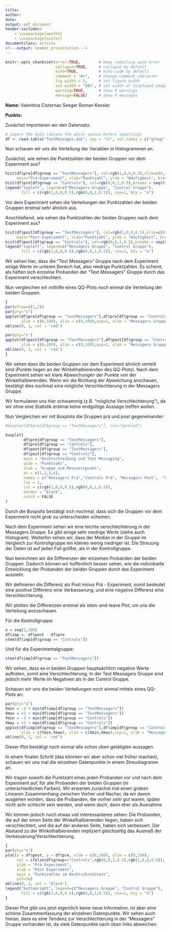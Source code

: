 ```yaml
---
title: 
author:
date: 
output: pdf_document
header-includes: 
    - \usepackage{amsthm}
    - \usepackage{xcolor}
documentclass: article
<!---output: beamer_presentation--->
---
```






<!--- Below are global settings for knitr. You can override any of them by adding the changes to individual chunks --->

```r
knitr::opts_chunk$set(error=TRUE,        # Keep compiling upon error
                      collapse=TRUE,     # collapse by default
                      echo=TRUE,         # echo code by default
                      comment = "#>",    # change comment character
                      fig.width = 5,     # set figure width
                      out.width = "50%", # set width of displayed images
                      warning=TRUE,      # show R warnings
                      message=FALSE)     # show R messages
```


<!--- Solution Region --->
<style>
#solution {
  background-color: #8FBC8F;
  border-style: solid;
  border-color: blue;
  margin-left: 20px;
  margin-bottom: 15px;
  padding: 5px;
}
</style>



<!---**Wintersemester 2016 |Studiengang Data Science | Hochschule Darmstadt **--->




\theoremstyle{break}
\newtheorem{auf}{Aufgabe}

\newcommand{\R}{{\sffamily R} }

\begin{centering}
%\vspace{-2 cm}
\Huge
{\bf Übung 6}\\
\Large
Explorative Datenanalyse und Visualisierung\\
\normalsize
Wintersemester 2019\\
S. Döhler, S. Döhler (FBMN, h\_da)\\
\end{centering}


\hrulefill

**Name:** Valentina Cisternas Seeger Roman Kessler

**Punkte:**

\hrulefill


\setcounter{auf}{15}
\begin{auf}
In dieser Aufgabe soll untersucht werden, ob Text-Messaging die Rechtschreibung verschlechtert. Dazu wurde folgendes Experiment durchgeführt: Ein Gruppe von 25 Schülern wurde sechs Monate lang ermuntert über ihre Smartphones Textnachrichten zu versenden. Einer zweite Gruppe von 25 Schülern wurde hingegen sechs Monate lang verboten über ihre Smartphones Textnachrichten zu versenden. Am Anfang und Ende der sechs Monate wurde die Rechtschreibung der Schüler durch einen Test gemessen (Details -- auch zur Durchführung des Verbots! -- finden sich in "Discovering Statistics Using R" von Andy Field). Der Datensatz {\ttfamily TextMessages.dat}, den Sie in Moodle finden enthält folgende Variablen:
\begin{itemize}
    \item {\ttfamily Group}: Beschreibt, ob die Person zur ersten oder zweiten Gruppe gehörte.
    \item {\ttfamily Baseline:} Ergebnis des Rechtschreibungstests (in \% Richtige) zu Beginn der sechs Monate
    \item {\ttfamily SixMonths:} Ergebnis des Rechtschreibungstests (in \% Richtige) am Ende der sechs Monate
\end{itemize}
Sie sollen die Ergebnisse des Experiments mit den Methoden aus der LV explorativ analysieren. Einige Hinweise:
\begin{itemize}
    \item Starten Sie zunächst mit den Rohdaten. Nähern Sie sich dann der Fragestellung indem Sie neue Variablen einführen, mit denen Sie dann weiterarbeiten.
    \item Begründen Sie, welche Methoden zu welchen Variablentypen passen könnten. 
    \item Achten Sie auf Titel, Legende, Achsenbeschriftung Ihrer plots.
\end{itemize}
\end{auf}

\paragraph{Lösung} <!---Hier Schreiben Sie--->

Zunächst importieren wir den Datensatz.

```r
# import the data (delete the white spaces before importing)
df <- read.table("TextMessages.dat", sep = "\t", col.names = c("group", "pre", "post"), colClasses = c("factor", "integer", "integer"), skip = 1)
```


Nun schauen wir uns die Verteilung der Variablen in Histogrammen an.

Zunächst, wie sehen die Punktzahlen der beiden Gruppen vor dem Experiment aus?


```r
hist(df$pre[df$group == "TextMessagers"], col=rgb(1,0,0,0.5),xlim=c(0,100), ylim=c(0,10),
     main="Prä-Experiment", xlab="Punktzahl", ylab = "Häufigkeit", breaks = seq(0,100,5))
hist(df$pre[df$group == "Controls"], col=rgb(0,0,1,0.5),breaks = seq(0,100,5), add=T)
legend("topleft", legend=c("Messagers Gruppe", "Control Gruppe"),
       fill = c(rgb(1,0,0,0.5),rgb(0,0,1,0.5)), cex=1, bty = "n")
```

Vor dem Experiment sehen die Verteilungen der Punktzahlen der beiden Gruppen erstmal sehr ähnlich aus.

Anschließend, wie sehen die Punktzahlen der beiden Gruppen nach dem Experiment aus?

```r
hist(df$post[df$group == "TextMessagers"], col=rgb(1,0,0,0.5),xlim=c(0,100), ylim=c(0,10),
     main="Post-Experiment", xlab="Punktzahl", ylab = "Häufigkeit", breaks = seq(0,100,5))
hist(df$post[df$group == "Controls"], col=rgb(0,0,1,0.5),breaks = seq(0,100,5), add=T)
legend("topleft", legend=c("Messagers Gruppe", "Control Gruppe"),
       fill = c(rgb(1,0,0,0.5),rgb(0,0,1,0.5)), cex=1, bty = "n")
```

Wir sehen hier, dass die "Text Messagers" Gruppe nach dem Experiment einige Werte im unteren Bereich hat, also niedrige Punktzahlen. Es scheint, als hätten sich einzelne Probanden der "Text Messagers" Gruppe durch das Experiment verschlechtert.


Nun vergleichen wir mithilfe eines QQ-Plots noch einmal die Verteilung der beiden Gruppen.

```r
{
par(mfrow=c(1,2))
par(pty="s")
qqplot(df$pre[df$group == "TextMessagers"],df$pre[df$group == "Controls"],
       ylim = c(0,100), xlim = c(0,100),asp=1, xlab = "Messagers Gruppe", ylab = "Control Gruppe", main = "Prä-Experiment")
abline(0, 1, col = 'red')

par(pty="s")
qqplot(df$post[df$group == "TextMessagers"],df$post[df$group == "Controls"],
       ylim = c(0,100), xlim = c(0,100),asp=1, xlab = "Messagers Gruppe", ylab = "Control Gruppe", main = "Post-Experiment")
abline(0, 1, col = 'red')
}
```

Wir sehen dass die beiden Gruppen vor dem Experiment ähnlich verteilt sind (Punkte liegen an der Winkelhalbierenden des QQ-Plots). Nach dem Experiment sehen wir klare Abweichungen der Punkte von der Winkelhalbierenden. Wenn wir die Richtung der Abweichung anschauen, bestätigt dies nochmal eine mögliche Verschlechterung in der Messagers Gruppe.

Wir formulieren uns hier schwammig (z.B. "mögliche Verschlechterung"), da wir ohne eine Statistik erstmal keine endgültige Aussage treffen wollen.


Nun Vergleichen wir mit Boxplots die Gruppen prä und post gegeneinander:

```r
#boxplot(df$pre[df$group == "TextMessagers"], col="darkred")

boxplot(
        df$pre[df$group == "TextMessagers"],
        df$pre[df$group == "Controls"],
        df$post[df$group == "TextMessagers"],
        df$post[df$group == "Controls"],
        main = "Rechtschreibung und Text Messaging",
        ylab = "Punktzahl",
        xlab = "Gruppe und Messzeitpunkt",
        at = c(1,2,3,4),
        names = c("Messagers Prä","Controls Prä", "Messagers Post",  "Controls Post"),
        las = 1,
        col = c(rgb(1,0,0,0.5),rgb(0,0,1,0.5)),
        border = "black",
        notch = FALSE
)

```

Durch die Boxpolts bestätigt sich nochmal, dass sich die Gruppen vor dem Experiment nicht grob zu unterscheiden scheinen.

Nach dem Experiment sehen wir eine leichte verschlechterung in der Messagers Gruppe. Es gibt einige sehr niedrige Werte (siehe auch Histogram). Weiterhin sehen wir, dass der Median in der Gruppe im Vergleich zur Kontrollgruppe ein kleines wenig niedriger ist. Die Streuung der Daten ist auf jeden Fall größer, als in der Kontrollgruppe.


Nun berechnen wir die Differenzen der einzelnen Probanden der beiden Gruppen. Dadurch können wir hoffentlich besser sehen, wie die individuelle Entwicklung der Probanden der beiden Gruppen durch das Experiment aussieht.

Wir definieren die Differenz als Post minus Prä - Experiment, somit bedeutet eine positive Differenz eine Verbesserung, und eine negative Differenz eine Verschlechterung.

Wir plotten die Differenzen erstmal als stem-and-leave Plot, um uns die Verteilung anzuschauen.

Für die Kontrollgruppe:

```r
x = seq(1,100)
df$imp <- df$post - df$pre
stem(df$imp[df$group == "Controls"])
```
Und für die Experimentalgruppe:

```r
stem(df$imp[df$group == "TextMessagers"])

```

Wir sehen, dass es in beiden Gruppen hauptsächlich negative Werte auftreten, somit eine Verschlechterung. In der Text Messagers Gruppe sind jedoch mehr Werte im Negativen als in der Control Gruppe.


Schauen wir uns die beiden Verteilungen noch einmal mittels eines QQ-Plots an:

```r
par(pty="s")
Xmin = -3 + min(df$imp[df$group == "TextMessagers"])
Xmax = +3 + max(df$imp[df$group == "TextMessagers"])
Ymin = -3 + min(df$imp[df$group == "Controls"])
Ymax = +3 + max(df$imp[df$group == "Controls"])
qqplot(df$imp[df$group == "TextMessagers"],df$imp[df$group == "Controls"],
       ylim = c(Ymin,Ymax), xlim = c(Xmin,Xmax),asp=1, xlab = "Messagers Gruppe", ylab = "Control Gruppe", main = "Verbesserung der Probanden")
abline(0, 1, col = 'red')

```

Dieser Plot bestätigt noch einmal alle schon oben getätigten aussagen.

In einem finalen Schritt (das könnten wir aber schon viel früher machen), schauen wir uns mal die einzelnen Datenpunkte in einem Streudiagramm an.

Wir tragen sowohl die Punktzahl eines jeden Probanden vor und nach dem Experiment auf, für alle Probanden der beiden Gruppen (in unterschiedlichen Farben). Wir erwarten zunächst mal einen groben Linearen Zusammenhang zwischen Vorher und Nacher, da wir davon ausgehen würden, dass die Probanden, die vorher *sehr gut* waren, später nicht *sehr schlecht* sein werden, und wenn doch, dann eher als Ausnahme.

Wir können jedoch noch etwas viel interessanteres sehen: Die Probanden, die auf der einen Seite der Winkelhalbierenden liegen, haben sich verschlechtert, und die auf der anderen Seite, haben sich verbessert. Der Abstand zu der Winkelhalbierenden impliziert gleichzeitig das Ausmaß der Verbesserung/Verschlechterung.


```r
{
par(pty="s")
plot(x = df$post, y = df$pre, xlim = c(0,100), ylim = c(0,100),
     col = ifelse(df$group=="Controls",rgb(0,0,1,0.5),rgb(1,0,0,0.5)),
     ylab = "Prä Experiment",
     xlab = "Post Experiment",
     main = "Punktzahlen im Rechtschreibtest",
     pch=16)
abline(0, 1, col = 'black')
legend("bottomright", legend=c("Messagers Gruppe", "Control Gruppe"),
       fill = c(rgb(1,0,0,0.5),rgb(0,0,1,0.5)), cex=1, bty = "n")
}

```

Dieser Plot gibt uns jetzt eigentlich keine neue Information, ist aber eine schöne Zusammenfassung der einzelnen Datenpunkte. Wir sehen auch hieran, dass es eine Tendenz zur Verschlechterung in der "Messagers" Gruppe vorhanden ist, da viele Datenpunkte nach oben links abweichen.




\paragraph{Anmerkungen/Korrektur} <!---Hier schreibt der Tutor--->

\textcolor{gray}{\hrulefill}


